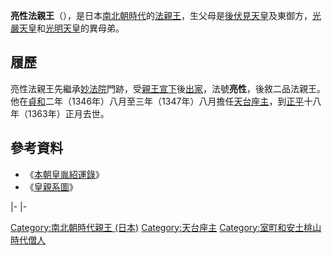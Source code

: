 {{東亞男性歷史人物
|名稱 =亮性法親王
|身份 =日本[[法親王|法親王]]
|國家 =[[日本|大和王朝]]
|時代 =[[南北朝時代_(日本)|南北朝時代]]
|姓 =（無）
|名 =（不詳）
|法號 =亮性
|封爵 =[[法親王|法親王]]
|出生日期 =[[文保|文保]]二年（1318年）
|逝世日期 =[[正平_(日本)|正平]]十八年正月三十（1363年2月14日（45歲））
|父親 =[[後伏見天皇|後伏見天皇]]
|母親 =東御方
|同胞兄弟 =[[承胤法親王|承胤法親王]]<br>[[長助法親王|長助法親王]]
|同胞姊妹 =[[璜子內親王|璜子內親王]]
|異母兄弟 =[[光嚴天皇|光嚴天皇]]<br>[[景仁親王|景仁親王]]<br>[[光明天皇|光明天皇]]<br>[[尊胤法親王|尊胤法親王]]<br>[[法守法親王|法守法親王]]<br>[[慈真法親王|慈真法親王]]<br>[[尊道法親王|尊道法親王]]
|異母姊妹 =[[珣子內親王|珣子內親王]]<br>[[覺公女王|覺公女王]]<br>某皇女<br>某皇女<br>某皇女<br>某皇女<br>某皇女
}}
{{Japanese|japanese=亮性法親王|kana=りょうしょうほっしんのう|romaji=Ryōshō Hō shin nō}}
'''亮性法親王'''（{{bd|1318年||1363年|2月14日}}），是日本[[南北朝時代_(日本)|南北朝時代]]的[[法親王|法親王]]，生父母是[[後伏見天皇|後伏見天皇]]及東御方，[[光嚴天皇|光嚴天皇]]和[[光明天皇|光明天皇]]的異母弟。

== 履歷 ==
亮性法親王先繼承[[妙法院|妙法院]]門跡，受[[親王宣下|親王宣下]]後[[出家|出家]]，法號'''亮性'''，後敘二品法親王。他在[[貞和|貞和]]二年（1346年）八月至三年（1347年）八月擔任[[天台座主|天台座主]]，到[[正平_(日本)|正平]]十八年（1363年）正月去世。

==參考資料==
*《[[本朝皇胤紹運錄|本朝皇胤紹運錄]]》
*《[[皇親系圖|皇親系圖]]》

{{start box|width=auto}}
{{s-rel}}
|-
{{s-before|[[尊澄法親王|尊澄法親王]]}}
{{s-title|[[妙法院|妙法院]]門跡|第26世}}
{{s-after|[[亮仁法親王|亮仁法親王]]}}
|-
{{s-before|[[承胤法親王|承胤法親王]]}}
{{s-title|[[天台座主|天台座主]]|第129世<br>1346年9月3日－1347年9月30日}}
{{s-after|[[尊胤法親王|尊胤法親王]]}}
{{end box}}

[[Category:南北朝時代親王_(日本)|Category:南北朝時代親王 (日本)]]
[[Category:天台座主|Category:天台座主]]
[[Category:室町和安土桃山時代僧人|Category:室町和安土桃山時代僧人]]